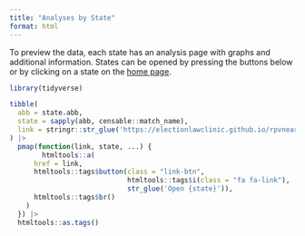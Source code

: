 ```yaml
---
title: "Analyses by State"
format: html
---
```

 
To preview the data, each state has an analysis page with graphs and additional information. States can be opened by pressing the buttons below or by clicking on a state on the [home page](https://www.rpvnearme.org/).


```r
library(tidyverse)

tibble(
  abb = state.abb, 
  state = sapply(abb, censable::match_name),
  link = stringr::str_glue('https://electionlawclinic.github.io/rpvnearme/analyses/{abb}_2020.html')
) |> 
  pmap(function(link, state, ...) {
        htmltools::a(
      href = link,
      htmltools::tags$button(class = "link-btn",
                             htmltools::tags$i(class = "fa fa-link"),
                             str_glue('Open {state}')),
      htmltools::tags$br()
    )
  }) |> 
  htmltools::as.tags()
```



